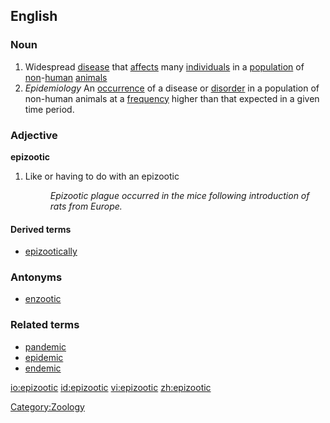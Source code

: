 {{wikipedia}}
==English==

===Noun===
{{en-noun}}

# Widespread [[disease]] that [[affect]]s many [[individual]]s in a [[population]] of [[non]]-[[human]] [[animal]]s
# ''Epidemiology'' An [[occurrence]] of a disease or [[disorder]] in a population of non-human animals at a [[frequency]] higher than that expected in a given time period.

===Adjective===
'''epizootic'''

# Like or having to do with an epizootic
#:''Epizootic plague occurred in the mice following introduction of rats from Europe.''

====Derived terms====
*[[epizootically]]

===Antonyms===
*[[enzootic]]

===Related terms===
*[[pandemic]]
*[[epidemic]]
*[[endemic]]

[[Category:Zoology]]

[[io:epizootic]]
[[id:epizootic]]
[[vi:epizootic]]
[[zh:epizootic]]
